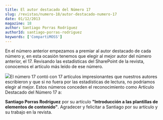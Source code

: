 ```yaml
---
title: El autor destacado del Número 17
slug: /revistas/numero-18/autor-destacado-numero-17
date: 01/12/2013
magazine: 18
author: Santiago Porras Rodríguez
authorId: santiago-porras-rodriguez
keywords: ['CompartiMOSS']
---
```






​En el número anterior empezamos a premiar al autor destacado de cada número y, en esta ocasión tenemos que elegir al mejor autor del número anterior, el 17. Revisando las estadísticas del SharePoint de la revista, conocemos el artículo más leído de ese número.

![](/../images/autores/santiago-porras-rodriguez.png)El número 17 contó con 17 artículos impresionantes que nuestros autores escribieron y que si no fuera por las estadísticas de lectura, no podríamos elegir al mejor. Estos números conceden el reconocimiento como Artículo Destacado del Número 17 a:

**Santiago Porras Rodríguez** por su artículo **"Introducción a las plantillas de elementos de contenido"**. Agradecer y felicitar a Santiago por su artículo y su trabajo en la revista.

